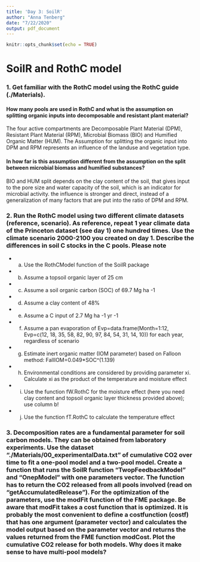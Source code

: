 ```yaml
---
title: 'Day 3: SoilR'
author: "Anna Tenberg"
date: "7/22/2020"
output: pdf_document
---
```


```r
knitr::opts_chunk$set(echo = TRUE)
```

# SoilR and RothC model

### 1. Get familiar with the RothC model using the RothC guide (./Materials). 
#### How many pools are used in RothC and what is the assumption on splitting organic inputs into decomposable and resistant plant material? 

The four active compartments are Decomposable Plant Material (DPM), Resistant Plant Material (RPM), Microbial Biomass (BIO) and Humified Organic Matter (HUM).
The Assumption for splitting the organic input into DPM and RPM represents an influence of the landuse and vegetation type.

#### In how far is this assumption different from the assumption on the split between microbial biomass and humified substances? 

BIO and HUM split depends on the clay content of the soil, that gives input to the pore size and water capacity of the soil, which is an indicator for microbial activity. the influence is stronger and direct, instead of a generalization of many factors that are put into the ratio of DPM and RPM.

### 2. Run the RothC model using two different climate datasets (reference, scenario). As reference, repeat 1 year climate data of the Princeton dataset (see day 1) one hundred times. Use the climate scenario 2000-2100 you created on day 1. Describe the differences in soil C stocks in the C pools. Please note
  * a. Use the RothCModel function of the SoilR package
  * b. Assume a topsoil organic layer of 25 cm
  * c. Assume a soil organic carbon (SOC) of 69.7 Mg ha -1
  * d. Assume a clay content of 48%
  * e. Assume a C input of 2.7 Mg ha -1 yr -1
  * f. Assume a pan evaporation of Evp=data.frame(Month=1:12, Evp=c(12, 18, 35, 58, 82, 90, 97, 84, 54, 31, 14, 10)) for each year, regardless of scenario
  * g. Estimate inert organic matter (IOM parameter) based on Falloon method: FallIOM=0.049*SOC^(1.139)
  * h. Environmental conditions are considered by providing parameter xi. Calculate xi as the product of the temperature and moisture effect
  * i. Use the function fW.RothC for the moisture effect (here you need clay content and topsoil organic layer thickness provided above); use column b!
  * j. Use the function fT.RothC to calculate the temperature effect

### 3. Decomposition rates are a fundamental parameter for soil carbon models. They can be obtained from laboratory experiments. Use the dataset “./Materials/00_experimentalData.txt” of cumulative CO2 over time to fit a one-pool model and a two-pool model. Create a function that runs the SoilR function “TwopFeedbackModel” and “OnepModel” with one parameters vector. The function has to return the CO2 released from all pools involved (read on “getAccumulatedRelease”). For the optimization of the parameters, use the modFit function of the FME package. Be aware that modFit takes a cost function that is optimized. It is probably the most convenient to define a costfunction (costf) that has one argument (parameter vector) and calculates the model output based on the parameter vector and returns the values returned from the FME function modCost. Plot the cumulative CO2 release for both models. Why does it make sense to have multi-pool models?
